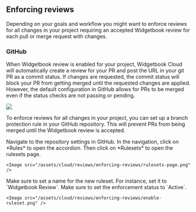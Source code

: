 ## Enforcing reviews

Depending on your goals and workflow you might want to enforce reviews for all changes in your project requiring an accepted Widgetbook review for each pull or merge request with changes.

### GitHub

When Widgetbook review is enabled for your project, Widgetbook Cloud will automatically create a review for your PR and post the URL in your git PR as a commit status. 
If changes are requested, the commit status will block your PR from getting merged until the requested changes are applied.
However, the default configuration in GitHub allows for PRs to be merged even if the status checks are not passing or pending.

<Image src="/assets/cloud/reviews/enforcing-reviews/unblocked-review.png" />

To enforce reviews for all changes in your project, you can set up a branch protection rule in your GitHub repository. 
This will prevent PRs from being merged until the Widgetbook review is accepted.

<Steps>
  <Step title="Open repository settings">
    Navigate to the repository settings in GitHub.
  </Step>
  <Step title="Open the ruleset page">
    In the navigation, click on *Rules* to open the accordion. 
    Then click on *Rulesets* to open the rulesets page.

    <Image src="/assets/cloud/reviews/enforcing-reviews/rulesets-page.png" />
  </Step>
  <Step title="Set name">
    Make sure to set a name for the new ruleset. 
    For instance, set it to `Widgetbook Review`.
  </Step>
  <Step title="Activate rulet">
    Make sure to set the enforcement status to `Active`.

    <Image src="/assets/cloud/reviews/enforcing-reviews/enable-ruleset.png" />
  </Step>
</Steps>